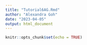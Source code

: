 ```yaml
---
title: "Tutorial6AG.Rmd"
author: "Alexandra Goh"
date: "2023-04-05"
output: html_document
---
```


```r
knitr::opts_chunk$set(echo = TRUE)
```

